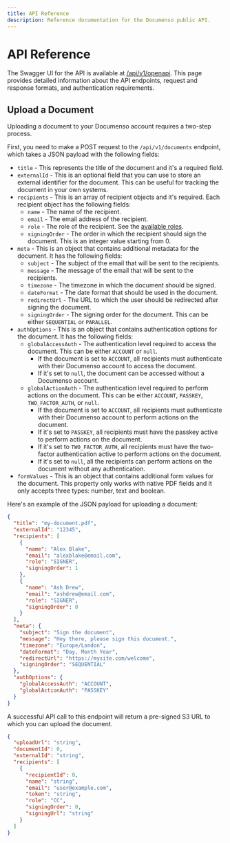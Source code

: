 ```yaml
---
title: API Reference
description: Reference documentation for the Documenso public API.
---
```


# API Reference

The Swagger UI for the API is available at [/api/v1/openapi](https://app.documenso.com/api/v1/openapi). This page provides detailed information about the API endpoints, request and response formats, and authentication requirements.

## Upload a Document

Uploading a document to your Documenso account requires a two-step process.

First, you need to make a POST request to the `/api/v1/documents` endpoint, which takes a JSON payload with the following fields:

- `title` - This represents the title of the document and it's a required field.
- `externalId` - This is an optional field that you can use to store an external identifier for the document. This can be useful for tracking the document in your own systems.
- `recipients` - This is an array of recipient objects and it's required. Each recipient object has the following fields:
  - `name` - The name of the recipient.
  - `email` - The email address of the recipient.
  - `role` - The role of the recipient. See the [available roles](/users/signing-documents#roles).
  - `signingOrder` - The order in which the recipient should sign the document. This is an integer value starting from 0.
- `meta` - This is an object that contains additional metadata for the document. It has the following fields:
  - `subject` - The subject of the email that will be sent to the recipients.
  - `message` - The message of the email that will be sent to the recipients.
  - `timezone` - The timezone in which the document should be signed.
  - `dateFormat` - The date format that should be used in the document.
  - `redirectUrl` - The URL to which the user should be redirected after signing the document.
  - `signingOrder` - The signing order for the document. This can be either `SEQUENTIAL` or `PARALLEL`.
- `authOptions` - This is an object that contains authentication options for the document. It has the following fields:
  - `globalAccessAuth` - The authentication level required to access the document. This can be either `ACCOUNT` or `null`.
    - If the document is set to `ACCOUNT`, all recipients must authenticate with their Documenso account to access the document.
    - If it's set to `null`, the document can be accessed without a Documenso account.
  - `globalActionAuth` - The authentication level required to perform actions on the document. This can be either `ACCOUNT`, `PASSKEY`, `TWO_FACTOR_AUTH`, or `null`.
    - If the document is set to `ACCOUNT`, all recipients must authenticate with their Documenso account to perform actions on the document.
    - If it's set to `PASSKEY`, all recipients must have the passkey active to perform actions on the document.
    - If it's set to `TWO_FACTOR_AUTH`, all recipients must have the two-factor authentication active to perform actions on the document.
    - If it's set to `null`, all the recipients can perform actions on the document without any authentication.
- `formValues` - This is an object that contains additional form values for the document. This property only works with native PDF fields and it only accepts three types: number, text and boolean.

Here's an example of the JSON payload for uploading a document:

```json
{
  "title": "my-document.pdf",
  "externalId": "12345",
  "recipients": [
    {
      "name": "Alex Blake",
      "email": "alexblake@email.com",
      "role": "SIGNER",
      "signingOrder": 1
    },
    {
      "name": "Ash Drew",
      "email": "ashdrew@email.com",
      "role": "SIGNER",
      "signingOrder": 0
    }
  ],
  "meta": {
    "subject": "Sign the document",
    "message": "Hey there, please sign this document.",
    "timezone": "Europe/London",
    "dateFormat": "Day, Month Year",
    "redirectUrl": "https://mysite.com/welcome",
    "signingOrder": "SEQUENTIAL"
  },
  "authOptions": {
    "globalAccessAuth": "ACCOUNT",
    "globalActionAuth": "PASSKEY"
  }
}
```

A successful API call to this endpoint will return a pre-signed S3 URL to which you can upload the document.

```json
{
  "uploadUrl": "string",
  "documentId": 0,
  "externalId": "string",
  "recipients": [
    {
      "recipientId": 0,
      "name": "string",
      "email": "user@example.com",
      "token": "string",
      "role": "CC",
      "signingOrder": 0,
      "signingUrl": "string"
    }
  ]
}
```
